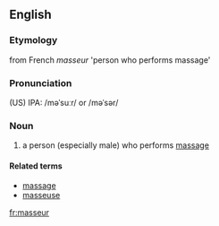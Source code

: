 ==English==
===Etymology===
from French ''masseur'' 'person who performs massage'
===Pronunciation===
(US) IPA: /məˈsuːr/ or /məˈsər/
===Noun===
{{en-noun-reg}}
#a person (especially male) who performs [[massage]]
====Related terms====
*[[massage]]
*[[masseuse]]

[[fr:masseur]]